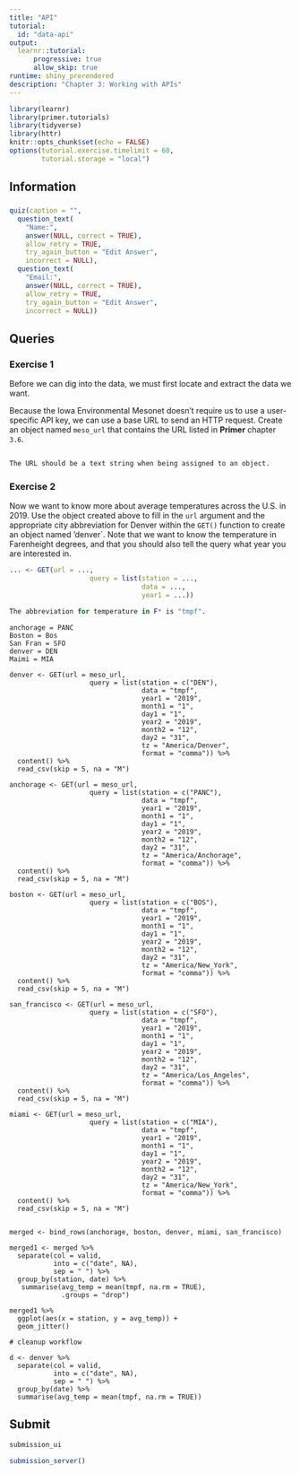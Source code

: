 ```yaml
---
title: "API"
tutorial:
  id: "data-api"
output:
  learnr::tutorial:
      progressive: true
      allow_skip: true
runtime: shiny_prerendered
description: "Chapter 3: Working with APIs"
---
```


```r
library(learnr)
library(primer.tutorials)
library(tidyverse)
library(httr)
knitr::opts_chunk$set(echo = FALSE)
options(tutorial.exercise.timelimit = 60, 
        tutorial.storage = "local") 
```

## Information
###

```r
quiz(caption = "",
  question_text(
    "Name:",
    answer(NULL, correct = TRUE),
    allow_retry = TRUE,
    try_again_button = "Edit Answer",
    incorrect = NULL),
  question_text(
    "Email:",
    answer(NULL, correct = TRUE),
    allow_retry = TRUE,
    try_again_button = "Edit Answer",
    incorrect = NULL))
```

## Queries

### Exercise 1

Before we can dig into the data, we must first locate and extract the data we want. 

Because the Iowa Environmental Mesonet doesn't require us to use a user-specific API key, we can use a base URL to send an HTTP request. Create an object named `meso_url` that contains the URL listed in **Primer** chapter `3.6`. 

```r

```

```r
The URL should be a text string when being assigned to an object. 
```

### Exercise 2

Now we want to know more about average temperatures across the U.S. in 2019. Use the object created above to fill in the `url` argument and the appropriate city abbreviation for Denver within the `GET()` function to create an object named 'denver`. Note that we want to know the temperature in Farenheight degrees, and that you should also tell the query what year you are interested in. 

```r
... <- GET(url = ...,
                    query = list(station = ...,
                                 data = ...,
                                 year1 = ...))
```

```r
The abbreviation for temperature in F* is "tmpf".
```


```include

anchorage = PANC
Boston = Bos
San Fran = SFO
denver = DEN
Maimi = MIA

denver <- GET(url = meso_url,
                    query = list(station = c("DEN"),
                                 data = "tmpf",
                                 year1 = "2019",
                                 month1 = "1",
                                 day1 = "1",
                                 year2 = "2019",
                                 month2 = "12",
                                 day2 = "31",
                                 tz = "America/Denver",
                                 format = "comma")) %>%
  content() %>% 
  read_csv(skip = 5, na = "M")

anchorage <- GET(url = meso_url,
                    query = list(station = c("PANC"),
                                 data = "tmpf",
                                 year1 = "2019",
                                 month1 = "1",
                                 day1 = "1",
                                 year2 = "2019",
                                 month2 = "12",
                                 day2 = "31",
                                 tz = "America/Anchorage",
                                 format = "comma")) %>%
  content() %>% 
  read_csv(skip = 5, na = "M")

boston <- GET(url = meso_url,
                    query = list(station = c("BOS"),
                                 data = "tmpf",
                                 year1 = "2019",
                                 month1 = "1",
                                 day1 = "1",
                                 year2 = "2019",
                                 month2 = "12",
                                 day2 = "31",
                                 tz = "America/New_York",
                                 format = "comma")) %>%
  content() %>% 
  read_csv(skip = 5, na = "M")

san_francisco <- GET(url = meso_url,
                    query = list(station = c("SFO"),
                                 data = "tmpf",
                                 year1 = "2019",
                                 month1 = "1",
                                 day1 = "1",
                                 year2 = "2019",
                                 month2 = "12",
                                 day2 = "31",
                                 tz = "America/Los_Angeles",
                                 format = "comma")) %>%
  content() %>% 
  read_csv(skip = 5, na = "M")

miami <- GET(url = meso_url,
                    query = list(station = c("MIA"),
                                 data = "tmpf",
                                 year1 = "2019",
                                 month1 = "1",
                                 day1 = "1",
                                 year2 = "2019",
                                 month2 = "12",
                                 day2 = "31",
                                 tz = "America/New_York",
                                 format = "comma")) %>%
  content() %>% 
  read_csv(skip = 5, na = "M")


merged <- bind_rows(anchorage, boston, denver, miami, san_francisco)

merged1 <- merged %>% 
  separate(col = valid,
           into = c("date", NA),
           sep = " ") %>% 
  group_by(station, date) %>% 
   summarise(avg_temp = mean(tmpf, na.rm = TRUE),
             .groups = "drop")

merged1 %>% 
  ggplot(aes(x = station, y = avg_temp)) +
  geom_jitter()

# cleanup workflow

d <- denver %>% 
  separate(col = valid,
           into = c("date", NA),
           sep = " ") %>%
  group_by(date) %>%
  summarise(avg_temp = mean(tmpf, na.rm = TRUE))
```


## Submit

```r
submission_ui
```

```r
submission_server()
```
